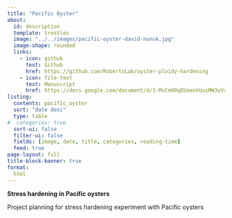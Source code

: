 ```yaml
---
title: "Pacific Oyster"
about:
  id: description
  template: trestles
  image: "../../images/pacific-oyster-david-nunuk.jpg"
  image-shape: rounded
  links:
    - icon: github
      text: Github
      href: https://github.com/RobertsLab/oyster-ploidy-hardening
    - icon: file-text
      text: Manuscript
      href: https://docs.google.com/document/d/1-MvCmHOqEUaeohUuiMW3vVxOPeX89JKdT9rh2eBLq3A/edit#heading=h.o7w81ibur94r
listing: 
  contents: pacific_oyster
  sort: "date desc"
  type: table
#  categories: true
  sort-ui: false
  filter-ui: false
  fields: [image, date, title, categories, reading-time]
  feed: true
page-layout: full
title-block-banner: true
format:
  html
---
```


::: {#description}
**Stress hardening in Pacific oysters**

Project planning for stress hardening experiment with Pacific oysters
:::
